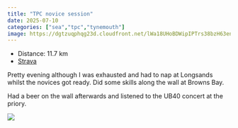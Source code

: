---
title: "TPC novice session"
date: 2025-07-10
categories: ["sea","tpc","tynemouth"]
image: https://dgtzuqphqg23d.cloudfront.net/lWa18UHoBDWipIPTrs38bzH63enuXaeOxxEvwMhfMoU-768x432.jpg
---

- Distance: 11.7 km
- [Strava](https://www.strava.com/activities/15072148413)

Pretty evening although I was exhausted and had to nap at Longsands whilst the novices got ready. Did some skills along the wall at Browns Bay. 
Had a beer on the wall afterwards and listened to the UB40 concert at the priory.

![](https://dgtzuqphqg23d.cloudfront.net/lWa18UHoBDWipIPTrs38bzH63enuXaeOxxEvwMhfMoU-768x432.jpg)



